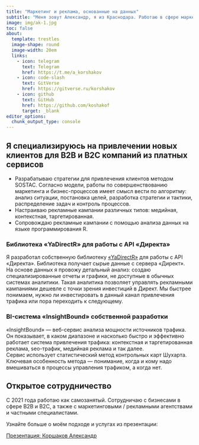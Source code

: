 ```yaml
---
title: "Маркетинг и реклама, основанные на данных"
subtitle: "Меня зовут Александр, я из Краснодара. Работаю в сфере маркетинга и рекламы с 2017 года"
image: img/ak-1.jpg
toc: false
about: 
  template: trestles 
  image-shape: round
  image-width: 20em
  links: 
    - icon: telegram
      text: Telegram
      href: https://t.me/a_korshakov
    - icon: code-slash
      text: GitVerse
      href: https://gitverse.ru/korshakov
    - icon: github
      text: GitHub
      href: https://github.com/koshakof
      target: _blank
editor_options: 
  chunk_output_type: console
---
```


## Я специализируюсь на привлечении новых клиентов для В2В и В2С компаний из платных сервисов

- Разрабатываю стратегии для привлечения клиентов методом SOSTAC. Согласно модели, работы по совершенствованию маркетинга и бизнес-процессов имеет смысл вести по алгоритму: анализ ситуации, постановка целей, разработка стратегии и тактики, распределение задач и контроль процессов.  
- Настраиваю рекламные кампании различных типов: медийная, контекстная, таргетированная.  
- Сопровождаю рекламные кампании с помощью анализа данных на языке программирования R.  

### Библиотека «YaDirectR» для работы с API «Директа»

Я разработал собственную библиотеку [«YaDirectR»](https://gitverse.ru/korshakov/yadirectr) для работы с API «Директа». Библиотека получает сырые данные с сервера «Директ». На основе данных я провожу детальный анализ: создаю специализированные отчеты и графики, не доступные в обычных системах аналитики. Такая аналитика позволяет управлять рекламными кампаниями дешевле с точки зрения инвестиций в Директ. Мы быстрее понимаем, нужно ли инвестировать в данный канал привлечения трафика или пора переходить к следующему.  

### BI-система «InsightBound» собственной разработки

«InsightBound» — веб-сервис анализа мощности источников трафика. Он показывает, в каком диапазоне и насколько быстро и эффективно работает система привлечения трафика: контекстная и таргетированная реклама, seo-трафик, медийная реклама и так далее.  
Сервис использует статистический метод контрольных карт Шухарта. Ключевая особенность метода — понимание, когда и кому надо вмешиваться в процессы управления трафиком, а когда нет.  

## Открытое сотрудничество

С 2021 года работаю как самозанятый. Сотрудничаю с бизнесами в сфере B2B и B2C, а также с маркетинговыми / рекламными агентствами и частными специалистами.

Узнайте больше о моём подходе и услугах из презентации:

[Презентация: Коршаков Александр](/about/korshakov.qmd){target="_blank"}
